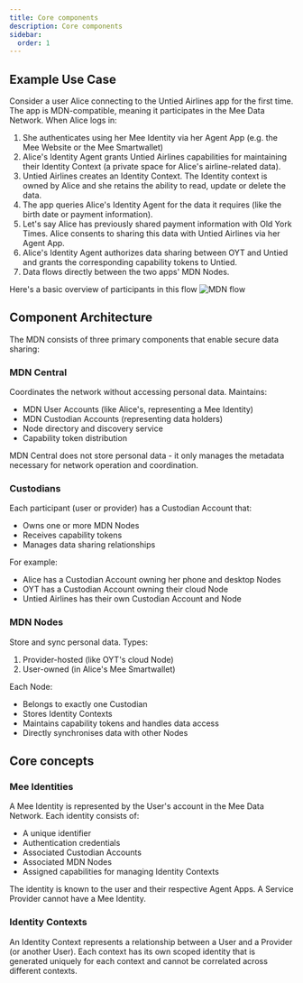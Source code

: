 ```yaml
---
title: Core components
description: Core components
sidebar:
  order: 1
---
```


## Example Use Case

Consider a user Alice connecting to the Untied Airlines app for the first time. The app is MDN-compatible, meaning it participates in the Mee Data Network. When Alice logs in:

1. She authenticates using her Mee Identity via her Agent App (e.g. the Mee Website or the Mee Smartwallet)
2. Alice's Identity Agent grants Untied Airlines capabilities for maintaining their Identity Context (a private space for Alice's airline-related data).
3. Untied Airlines creates an Identity Context. The Identity context is owned by Alice and she retains the ability to read, update or delete the data.
4. The app queries Alice's Identity Agent for the data it requires (like the birth date or payment information).
5. Let's say Alice has previously shared payment information with Old York Times. Alice consents to sharing this data with Untied Airlines via her Agent App.
6. Alice's Identity Agent authorizes data sharing between OYT and Untied and grants the corresponding capability tokens to Untied.
7. Data flows directly between the two apps' MDN Nodes.

Here's a basic overview of participants in this flow
![MDN flow](../../images/mdn-flow.png)

## Component Architecture

The MDN consists of three primary components that enable secure data sharing:

### MDN Central

Coordinates the network without accessing personal data. Maintains:

- MDN User Accounts (like Alice's, representing a Mee Identity)
- MDN Custodian Accounts (representing data holders)
- Node directory and discovery service
- Capability token distribution

MDN Central does not store personal data - it only manages the metadata necessary for network operation and coordination.

### Custodians

Each participant (user or provider) has a Custodian Account that:

- Owns one or more MDN Nodes
- Receives capability tokens
- Manages data sharing relationships

For example:

- Alice has a Custodian Account owning her phone and desktop Nodes
- OYT has a Custodian Account owning their cloud Node
- Untied Airlines has their own Custodian Account and Node

### MDN Nodes

Store and sync personal data. Types:

1. Provider-hosted (like OYT's cloud Node)
2. User-owned (in Alice's Mee Smartwallet)

Each Node:

- Belongs to exactly one Custodian
- Stores Identity Contexts
- Maintains capability tokens and handles data access
- Directly synchronises data with other Nodes

## Core concepts

### Mee Identities

A Mee Identity is represented by the User's account in the Mee Data Network. Each identity consists of:

- A unique identifier
- Authentication credentials
- Associated Custodian Accounts
- Associated MDN Nodes
- Assigned capabilities for managing Identity Contexts

The identity is known to the user and their respective Agent Apps. A Service Provider cannot have a Mee Identity.

### Identity Contexts

An Identity Context represents a relationship between a User and a Provider (or another User). Each context has its own scoped identity that is generated uniquely for each context and cannot be correlated across different contexts.
